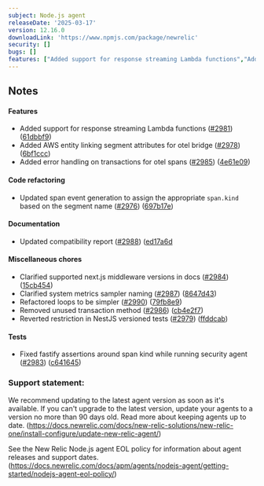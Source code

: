```yaml
---
subject: Node.js agent
releaseDate: '2025-03-17'
version: 12.16.0
downloadLink: 'https://www.npmjs.com/package/newrelic'
security: []
bugs: []
features: ["Added support for response streaming Lambda functions","Added AWS entity linking segment attributes for otel bridge","Added error handling on transactions for otel spans"]
---
```


## Notes

#### Features

* Added support for response streaming Lambda functions ([#2981](https://github.com/newrelic/node-newrelic/pull/2981)) ([61dbbf9](https://github.com/newrelic/node-newrelic/commit/61dbbf9b4a6cf69f5378387fc9c17c31671e9da4))
* Added AWS entity linking segment attributes for otel bridge ([#2978](https://github.com/newrelic/node-newrelic/pull/2978)) ([6bf1ccc](https://github.com/newrelic/node-newrelic/commit/6bf1ccc657a955b4064a7a3a473bf24948d4ff56))
* Added error handling on transactions for otel spans ([#2985](https://github.com/newrelic/node-newrelic/pull/2985)) ([4e61e09](https://github.com/newrelic/node-newrelic/commit/4e61e0935394744345c39f6b581ee86e66d0f82c))

#### Code refactoring

* Updated span event generation to assign the appropriate `span.kind` based on the segment name ([#2976](https://github.com/newrelic/node-newrelic/pull/2976)) ([697b17e](https://github.com/newrelic/node-newrelic/commit/697b17e0553111aa494d08bc33eb7043cdfa8ca6))

#### Documentation

* Updated compatibility report ([#2988](https://github.com/newrelic/node-newrelic/pull/2988)) ([ed17a6d](https://github.com/newrelic/node-newrelic/commit/ed17a6df1152a8e54cb8c8570fec0015990a4247)

#### Miscellaneous chores

* Clarified supported next.js middleware versions in docs ([#2984](https://github.com/newrelic/node-newrelic/pull/2984)) ([15cb454](https://github.com/newrelic/node-newrelic/commit/15cb454f9cc38ccc22089d62aaeea54713159aa7))
* Clarified system metrics sampler naming ([#2987](https://github.com/newrelic/node-newrelic/pull/2987)) ([8647d43](https://github.com/newrelic/node-newrelic/commit/8647d43f097d6d3d68a372824d9feb325604be96))
* Refactored loops to be simpler ([#2990](https://github.com/newrelic/node-newrelic/pull/2990)) ([79fb8e9](https://github.com/newrelic/node-newrelic/commit/79fb8e90802954b617c1c00aecc866aa065aee12))
* Removed unused transaction method ([#2986](https://github.com/newrelic/node-newrelic/pull/2986)) ([cb4e2f7](https://github.com/newrelic/node-newrelic/commit/cb4e2f7a8b84adb6d744a2083b083c92e306fbd5))
* Reverted restriction in NestJS versioned tests ([#2979](https://github.com/newrelic/node-newrelic/pull/2979)) ([ffddcab](https://github.com/newrelic/node-newrelic/commit/ffddcab6d77bfc10c0df9cbfa724bc1c8f5fb251))

#### Tests

* Fixed fastify assertions around span kind while running security agent ([#2983](https://github.com/newrelic/node-newrelic/pull/2983)) ([c641645](https://github.com/newrelic/node-newrelic/commit/c6416451f1fa6126b7dfd59f6b9267f9d2188ad0))


### Support statement:

We recommend updating to the latest agent version as soon as it's available. If you can't upgrade to the latest version, update your agents to a version no more than 90 days old. Read more about keeping agents up to date. (https://docs.newrelic.com/docs/new-relic-solutions/new-relic-one/install-configure/update-new-relic-agent/)

See the New Relic Node.js agent EOL policy for information about agent releases and support dates. (https://docs.newrelic.com/docs/apm/agents/nodejs-agent/getting-started/nodejs-agent-eol-policy/)